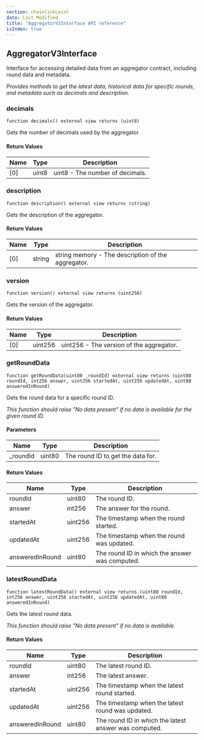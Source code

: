 ```yaml
---
section: chainlinkLocal
date: Last Modified
title: "AggregatorV3Interface API reference"
isIndex: true
---
```


## AggregatorV3Interface

Interface for accessing detailed data from an aggregator contract, including
round data and metadata.

_Provides methods to get the latest data, historical data for specific rounds,
and metadata such as decimals and description._

### decimals

```solidity
function decimals() external view returns (uint8)
```

Gets the number of decimals used by the aggregator.

#### Return Values

| Name | Type  | Description                     |
| ---- | ----- | ------------------------------- |
| [0]  | uint8 | uint8 - The number of decimals. |

### description

```solidity
function description() external view returns (string)
```

Gets the description of the aggregator.

#### Return Values

| Name | Type   | Description                                        |
| ---- | ------ | -------------------------------------------------- |
| [0]  | string | string memory - The description of the aggregator. |

### version

```solidity
function version() external view returns (uint256)
```

Gets the version of the aggregator.

#### Return Values

| Name | Type    | Description                              |
| ---- | ------- | ---------------------------------------- |
| [0]  | uint256 | uint256 - The version of the aggregator. |

### getRoundData

```solidity
function getRoundData(uint80 _roundId) external view returns (uint80 roundId, int256 answer, uint256 startedAt, uint256 updatedAt, uint80 answeredInRound)
```

Gets the round data for a specific round ID.

_This function should raise "No data present" if no data is available for the
given round ID._

#### Parameters

| Name      | Type   | Description                       |
| --------- | ------ | --------------------------------- |
| \_roundId | uint80 | The round ID to get the data for. |

#### Return Values

| Name            | Type    | Description                                    |
| --------------- | ------- | ---------------------------------------------- |
| roundId         | uint80  | The round ID.                                  |
| answer          | int256  | The answer for the round.                      |
| startedAt       | uint256 | The timestamp when the round started.          |
| updatedAt       | uint256 | The timestamp when the round was updated.      |
| answeredInRound | uint80  | The round ID in which the answer was computed. |

### latestRoundData

```solidity
function latestRoundData() external view returns (uint80 roundId, int256 answer, uint256 startedAt, uint256 updatedAt, uint80 answeredInRound)
```

Gets the latest round data.

_This function should raise "No data present" if no data is available._

#### Return Values

| Name            | Type    | Description                                           |
| --------------- | ------- | ----------------------------------------------------- |
| roundId         | uint80  | The latest round ID.                                  |
| answer          | int256  | The latest answer.                                    |
| startedAt       | uint256 | The timestamp when the latest round started.          |
| updatedAt       | uint256 | The timestamp when the latest round was updated.      |
| answeredInRound | uint80  | The round ID in which the latest answer was computed. |

